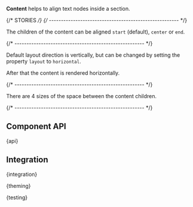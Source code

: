 
<Meta of={ContentStories} />

<StoryHeading of={ContentStories.Basic} hidden></StoryHeading>

<Banner of={ContentStories} />

<Lead>**Content** helps to align text nodes inside a section.</Lead>

<Canvas of={ContentStories.Basic} sourceState="shown" />

<PlaygroundBar of={ContentStories.Basic}></PlaygroundBar>

{/* STORIES */}
{/* ------------------------------------------------------ */}

<StoryHeading of={ContentStories.Alignment}></StoryHeading>

The children of the content can be aligned `start` (default), `center` or `end`.

<Canvas of={ContentStories.Alignment} />

{/* ------------------------------------------------------ */}

<StoryHeading of={ContentStories.Layout}></StoryHeading>

Default layout direction is vertically, but can be changed by setting the property `layout` to `horizontal`.

After that the content is rendered horizontally.

<Canvas of={ContentStories.Layout} />

{/* ------------------------------------------------------ */}

<StoryHeading of={ContentStories.Space}></StoryHeading>

There are 4 sizes of the space between the content children.

<Canvas of={ContentStories.Space} />

{/* ------------------------------------------------------ */}

## Component API


<Markdown>{api}</Markdown>

## Integration


<Markdown>{integration}</Markdown>


<Markdown>{theming}</Markdown>


<Markdown>{testing}</Markdown>

<Footer />
